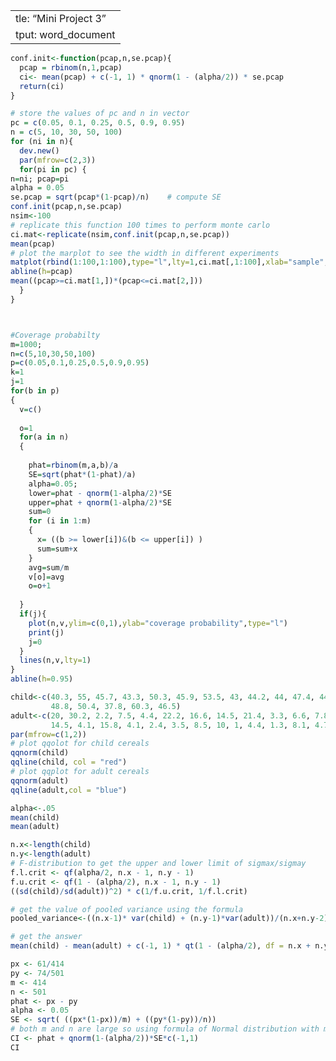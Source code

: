   ---
title: "Mini Project 3"
output: word_document
---

```r
conf.init<-function(pcap,n,se.pcap){
  pcap = rbinom(n,1,pcap)
  ci<- mean(pcap) + c(-1, 1) * qnorm(1 - (alpha/2)) * se.pcap
  return(ci)
}

# store the values of pc and n in vector
pc = c(0.05, 0.1, 0.25, 0.5, 0.9, 0.95)
n = c(5, 10, 30, 50, 100)
for (ni in n){
  dev.new()
  par(mfrow=c(2,3))
  for(pi in pc) {
n=ni; pcap=pi
alpha = 0.05        
se.pcap = sqrt(pcap*(1-pcap)/n)    # compute SE
conf.init(pcap,n,se.pcap)
nsim<-100
# replicate this function 100 times to perform monte carlo
ci.mat<-replicate(nsim,conf.init(pcap,n,se.pcap))
mean(pcap)
# plot the marplot to see the width in different experiments
matplot(rbind(1:100,1:100),type="l",lty=1,ci.mat[,1:100],xlab="sample",ylab="CI")
abline(h=pcap)
mean((pcap>=ci.mat[1,])*(pcap<=ci.mat[2,]))
  }
}




```
```r
#Coverage probabilty
m=1000;
n=c(5,10,30,50,100)
p=c(0.05,0.1,0.25,0.5,0.9,0.95)
k=1
j=1
for(b in p)
{ 
  v=c()
 
  o=1
  for(a in n)
  {
    
    phat=rbinom(m,a,b)/a
    SE=sqrt(phat*(1-phat)/a)
    alpha=0.05;
    lower=phat - qnorm(1-alpha/2)*SE
    upper=phat + qnorm(1-alpha/2)*SE
    sum=0
    for (i in 1:m)
    {
      x= ((b >= lower[i])&(b <= upper[i]) )
      sum=sum+x
    }
    avg=sum/m
    v[o]=avg
    o=o+1
    
  }
  if(j){
    plot(n,v,ylim=c(0,1),ylab="coverage probability",type="l")
    print(j)
    j=0
  }  
  lines(n,v,lty=1)
}
abline(h=0.95)
```


```r
child<-c(40.3, 55, 45.7, 43.3, 50.3, 45.9, 53.5, 43, 44.2, 44, 47.4, 44, 33.6, 55.1,
         48.8, 50.4, 37.8, 60.3, 46.5)
adult<-c(20, 30.2, 2.2, 7.5, 4.4, 22.2, 16.6, 14.5, 21.4, 3.3, 6.6, 7.8, 10.6, 16.2,
         14.5, 4.1, 15.8, 4.1, 2.4, 3.5, 8.5, 10, 1, 4.4, 1.3, 8.1, 4.7, 18.4)
par(mfrow=c(1,2))
# plot qqolot for child cereals
qqnorm(child)
qqline(child, col = "red")
# plot qqplot for adult cereals
qqnorm(adult)
qqline(adult,col = "blue")

alpha<-.05
mean(child)
mean(adult)

n.x<-length(child)
n.y<-length(adult)
# F-distribution to get the upper and lower limit of sigmax/sigmay
f.l.crit <- qf(alpha/2, n.x - 1, n.y - 1)
f.u.crit <- qf(1 - (alpha/2), n.x - 1, n.y - 1)
((sd(child)/sd(adult))^2) * c(1/f.u.crit, 1/f.l.crit)

# get the value of pooled variance using the formula
pooled_variance<-((n.x-1)* var(child) + (n.y-1)*var(adult))/(n.x+n.y-2)

# get the answer
mean(child) - mean(adult) + c(-1, 1) * qt(1 - (alpha/2), df = n.x + n.y -2 ) * sqrt(pooled_variance*((1/n.x) + (1/n.y)))

```
```r
px <- 61/414
py <- 74/501
m <- 414
n <- 501
phat <- px - py 
alpha <- 0.05
SE <- sqrt( ((px*(1-px))/m) + ((py*(1-py))/n))
# both m and n are large so using formula of Normal distribution with m and n large
CI <- phat + qnorm(1-(alpha/2))*SE*c(-1,1)
CI

```


